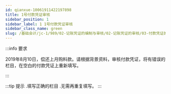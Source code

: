 ```yaml
---
id: qianxue-10061911422197898
title: 1号付款凭证审核
sidebar_position: 1
sidebar_label: 1 1号付款凭证审核
sidebar_class_name: green
slug: /基础会计/jc-1/989/02-记账凭证的编制与审核/02-记账凭证的审核/03-付款凭证的审核/qianxue-1006191028390290857/qianxue-10061911422197898/1号付款凭证审核
---
```


:::info 要求

2019年8月10日，偿还上月购料款。请根据背景资料，审核付款凭证，将有错误的栏目，在空白的付款凭证上重新填写。

:::

:::tip 提示
  .填写正确的栏目
  .无需再重复填写。
:::
